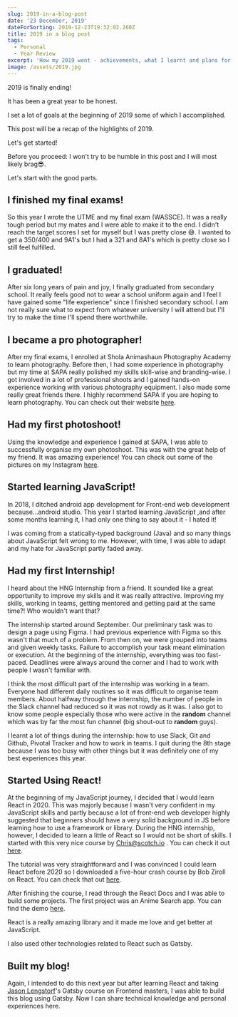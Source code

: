 ```yaml
---
slug: 2019-in-a-blog-post
date: '23 December, 2019'
dateForSorting: 2019-12-23T19:32:02.260Z
title: 2019 in a blog post
tags:
  - Personal
  - Year Review
excerpt: 'How my 2019 went - achievements, what I learnt and plans for 2020'
image: /assets/2019.jpg
---
```

2019 is finally ending!

It has been a great year to be honest.

I set a lot of goals at the beginning of 2019 some of which I accomplished.

This post will be a recap of the highlights of 2019.

Let's get started!

Before you proceed: I won't try to be humble in this post and I will most likely brag😎.

Let's start with the good parts.

## I finished my final exams!

So this year I wrote the UTME and my final exam (WASSCE). It was a really tough period  but my mates and I were able to make it to the end. I didn't reach the target scores I set for myself but I was pretty close 😅. I wanted to get a 350/400 and 9A1's but I had a 321 and 8A1's which is pretty close so I still feel fulfilled.

## I graduated!

After six long years of pain and joy, I finally graduated from secondary school. It really feels good not to wear a school uniform again and I feel I have gained some "life experience" since I finished secondary school. I am not really sure what to expect from whatever university I will attend but I'll try to make the time I'll spend there worthwhile.

## I became a pro photographer!

After my final exams, I enrolled at Shola Animashaun Photography Academy to learn photography. Before then, I had some experience in photography but my time at SAPA really polished my skills skill-wise and branding-wise. I got involved in a lot of professional shoots and I gained hands-on experience working with various photography equipment. I also made some really great friends there. I highly recommend SAPA if you are hoping to learn photography. You can check out their website [here](http://sholaanimashaun.com/academy/).

## Had my first photoshoot!

Using the knowledge and experience I gained at SAPA, I was able to successfully organise my own photoshoot. This was with the great help of my friend. It was amazing experience! You can check out some of the pictures on my Instagram [here](https://www.instagram.com/p/B150cpPAs8c/?utm_source=ig_web_copy_link).

## Started learning JavaScript!

In 2018, I ditched android app development for Front-end web development because...android studio. This year I started learning JavaScript ,and after some months learning it, I had only one thing to say about it - I hated it!

I was coming from a statically-typed background (Java) and so many things about JavaScript felt wrong to me. However, with time, I was able to adapt and my hate for JavaScript partly faded away.

## Had my first Internship!

I heard about the HNG Internship from a friend. It sounded like a great opportunity to improve my skills and it was really attractive. Improving my skills, working in teams, getting mentored and getting paid at the same time?! Who wouldn't want that?

The internship started around September. Our preliminary task was to design a page using Figma. I had previous experience with Figma so this wasn't that much of a problem. From then on, we were grouped into teams and given weekly tasks. Failure to accomplish your task meant elimination or execution. At the beginning of the internship, everything was too fast-paced. Deadlines were always around the corner and I had to work with people I wasn't familiar with. 

I think the most difficult part of the internship was working in a team. Everyone had different daily routines so it was difficult to organise team members. About halfway through the internship, the number of people in the Slack channel had reduced so it was not rowdy as it was. I also got to know some people especially those who were active in the **random** channel which was by far the most fun channel (big shout-out to **random** guys). 

I learnt a lot of things during the internship: how to use Slack, Git and Github, Pivotal Tracker and how to work in teams.  I quit during the 8th stage because I was too busy with other things but it was definitely one of my best experiences this year.

## Started Using React!

At the beginning of my JavaScript journey, I decided that I would learn React in 2020. This was majorly because I wasn't very confident in my JavaScript skills and partly because a lot of front-end web developer highly suggested that beginners should have a very solid background in JS before learning how to use a framework or library. During the HNG internship, however, I decided to learn a little of React so I would not be short of skills. I started with this very nice course by Chris@scotch.io . You can check it out [here](https://scotch.io/starters/react/getting-started-with-react-2019-edition). 

The tutorial was very straightforward and I was convinced I could learn React before 2020 so I downloaded a five-hour crash course by Bob Ziroll on React. You can check that out [here](https://www.youtube.com/watch?v=DLX62G4lc44).

After finishing the course, I read through the React Docs and I was able to build some projects. The first project was an Anime Search app. You can find the demo [here](https://nodejss.github.io/AnimeSearch/). 

React is a really amazing library and it made me love and get better at JavaScript.

I also used other technologies related to React such as Gatsby.

## Built my blog!

Again, I intended to do this next year but after learning React and taking [Jason Lengstorf](https://twitter.com/jlengstorf)'s Gatsby course on Frontend masters, I was able to build this blog using Gatsby. Now I can share technical knowledge and personal experiences here.

##
